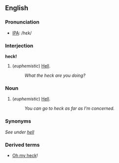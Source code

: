 ==English==
===Pronunciation===
*[[IPA]]: /hɛk/

===Interjection===
'''heck!'''

#(''euphemistic'') [[Hell]].
#:''What the heck are you doing?''

===Noun===
#(''euphemistic'') [[Hell]].
#:''You can go to heck as far as I'm concerned.''

===Synonyms===
''See under [[hell]]''

===Derived terms===
*[[Oh my heck]]!